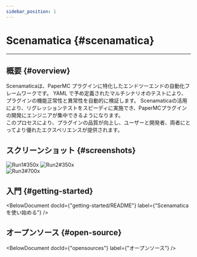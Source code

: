 ```yaml
---
sidebar_position: 1
---
```



# Scenamatica {#scenamatica}

---

## 概要 {#overview}

Scenamaticaは、PaperMC プラグインに特化したエンドツーエンドの自動化フレームワークです。
YAML で予め定義されたマルチシナリオのテストにより、プラグインの機能正常性と異常性を自動的に検証します。
Scenamaticaの活用により、リグレッションテストをスピーディに実施でき、PaperMCプラグインの開発にエンジニアが集中できるようになります。  
このプロセスにより、プラグインの品質が向上し、ユーザーと開発者、両者にとってより優れたエクスペリエンスが提供されます。

## スクリーンショット {#screenshots}

![Run1#350x](/img/runs/1.png)
![Run2#350x](/img/runs/2.png)  
![Run3#700x](/img/runs/3.png)

## 入門 {#getting-started}

<BelowDocument docId={"getting-started/README"}
               label={"Scenamatica を使い始める"}
/>


## オープンソース {#open-source}

<BelowDocument docId={"opensources"}
               label={"オープンソース"}
/>
